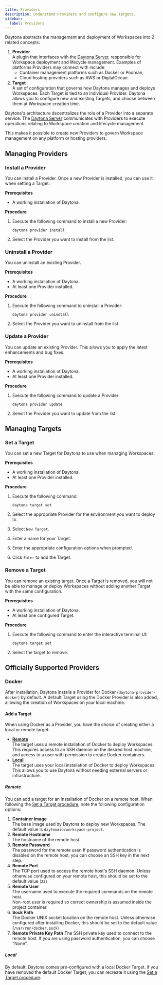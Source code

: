 ```yaml
---
title: Providers
description: Understand Providers and configure new Targets.
sidebar:
  label: Providers
---
```



Daytona abstracts the management and deployment of Workspaces into 2 related concepts:

1. **Provider**  
    A plugin that interfaces with the [Daytona Server](/reference/server), responsible for Workspace deployment and lifecycle management.
    Examples of platforms Providers may connect with include:
    - Container management platforms such as Docker or Podman;
    - Cloud hosting providers such as AWS or DigitalOcean.
2. **Target**  
    A set of configuration that governs how Daytona manages and deploys Workspaces.
    Each Target is tied to an individual Provider.
    Daytona allows you to configure new and existing Targets, and choose between them at Workspace creation time.

Daytona's architecture decentralizes the role of a Provider into a separate service.
The [Daytona Server](/reference/server) communicates with Providers to execute operations relating to Workspace creation and lifecycle management.

This makes it possible to create new Providers to govern Workspace management on any platform or hosting providers.

## Managing Providers

### Install a Provider

You can install a Provider.
Once a new Provider is installed, you can use it when setting a Target.

**Prerequisites**

- A working installation of Daytona.

**Procedure**

1. Execute the following command to install a new Provider:

    ```shell
    daytona provider install
    ```

2. Select the Provider you want to install from the list.

### Uninstall a Provider

You can uninstall an existing Provider.

**Prerequisites**

- A working installation of Daytona.
- At least one Provider installed.

**Procedure**

1. Execute the following command to uninstall a Provider:

    ```shell
    daytona provider uninstall
    ```

2. Select the Provider you want to uninstall from the list.

### Update a Provider

You can update an existing Provider.
This allows you to apply the latest enhancements and bug fixes.

**Prerequisites**

- A working installation of Daytona.
- At least one Provider installed.

**Procedure**

1. Execute the following command to update a Provider:

    ```shell
    daytona provider update
    ```

2. Select the Provider you want to update from the list.

## Managing Targets

### Set a Target

You can set a new Target for Daytona to use when managing Workspaces.

**Prerequisites**

- A working installation of Daytona.
- At least one Provider installed.

**Procedure**

1. Execute the following command:

    ```shell
    daytona target set
    ```

2. Select the appropriate Provider for the environment you want to deploy to.
3. Select `New Target`.
4. Enter a name for your Target.
5. Enter the appropriate configuration options when prompted.
6. Click `Enter` to add the Target.

### Remove a Target

You can remove an existing target.
Once a Target is removed, you will not be able to manage or deploy Workspaces without adding another Target with the same configuration.

**Prerequisites**

- A working installation of Daytona.
- At least one configured Target.

**Procedure**

1. Execute the following command to enter the interactive terminal UI:

    ```shell
    daytona target set
    ```

2. Select the target to remove.

## Officially Supported Providers

### Docker

After installation, Daytona installs a Provider for Docker (`daytona-provider-docker`) by default.
A default Target using the Docker Provider is also added, allowing the creation of Workspaces on your local machine.

#### Add a Target

When using Docker as a Provider, you have the choice of creating either a local or remote target:

- **[Remote](#remote)**  
  The target uses a remote installation of Docker to deploy Workspaces.
  This requires access to an SSH daemon on the desired host machine, and access to a user with permission to create Docker containers.
- **[Local](#local)**  
  The target uses your local installation of Docker to deploy Workspaces.
  This allows you to use Daytona without needing external servers or infrastructure.

##### Remote

You can add a target for an installation of Docker on a remote host.
When following the [Set a Target procedure](#set-a-target), note the following configuration options:

1. **Container Image**  
    The base image used by Daytona to deploy new Workspaces.
    The default value is `daytonaio/workspace-project`.
2. **Remote Hostname**  
    The hostname of the remote host.
3. **Remote Password**  
    The password for the remote user.
    If password authentication is disabled on the remote host, you can choose an SSH key in the next step.
4. **Remote Port**  
    The TCP port used to access the remote host's SSH daemon.
    Unless otherwise configured on your remote host, this should be set to the default value (`22`)
5. **Remote User**  
     The username used to execute the required commands on the remote host.
    <Aside type="caution">
      Non-root user is required so correct ownership is assumed inside the
      project container.
    </Aside>
6. **Sock Path**  
    The Docker UNIX socket location on the remote host.
    Unless otherwise configured after installing Docker, this should be set to the default value (`/var/run/docker.sock`)
7. **Remote Private Key Path**
    The SSH private key used to connect to the remote host.
    If you are using password authentication, you can choose "None".

##### Local

By default, Daytona comes pre-configured with a local Docker Target.
If you have removed the default Docker Target, you can recreate it using the [Set a Target procedure](#set-a-target).
